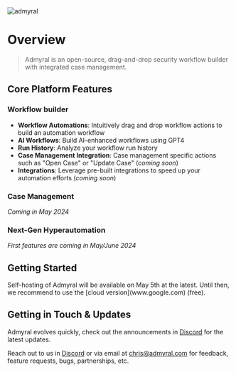 <img src="../img/banner.svg" alt="admyral" />

# Overview

> Admyral is an open-source, drag-and-drop security workflow builder with integrated case management.

## Core Platform Features

### Workflow builder
* **Workflow Automations**: Intuitively drag and drop workflow actions to build an automation workflow
* **AI Workflows**: Build AI-enhanced workflows using GPT4
* **Run History**: Analyze your workflow run history 
* **Case Management Integration**: Case management specific actions such as "Open Case" or "Update Case" (*coming soon*)
* **Integrations**: Leverage pre-built integrations to speed up your automation efforts (*coming soon*)

### Case Management
*Coming in May 2024*


### Next-Gen Hyperautomation
*First features are coming in May/June 2024*


## Getting Started


<Callout type="info">
  Self-hosting of Admyral will be available on May 5th at the latest. Until then, we recommend to use the [cloud version](www.google.com) (free).
</Callout>


## Getting in Touch & Updates

Admyral evolves quickly, check out the announcements in [Discord](https://discord.gg/GqbJZT9Hbf) for the latest updates.

Reach out to us in [Discord](https://discord.gg/GqbJZT9Hbf) or via email at chris@admyral.com for feedback, feature requests, bugs, partnerships, etc. 

